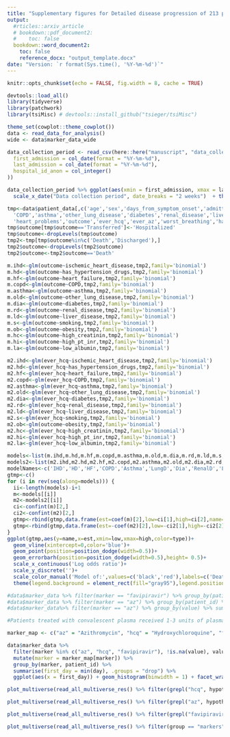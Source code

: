 ```yaml
---
title: "Supplementary figures for Detailed disease progression of 213 patients hospitalized with Covid-19 in the Czech Republic: An exploratory analysis" 
output: 
  #rticles::arxiv_article
  # bookdown::pdf_document2:
  #    toc: false
  bookdown::word_document2: 
    toc: false
    reference_docx: "output_template.docx"
date: "Version: `r format(Sys.time(), '%Y-%m-%d')`"
---
```


```r
knitr::opts_chunk$set(echo = FALSE, fig.width = 8, cache = TRUE)

devtools::load_all()
library(tidyverse)
library(patchwork)
library(tsiMisc) # devtools::install_github("tsieger/tsiMisc")

theme_set(cowplot::theme_cowplot())
data <- read_data_for_analysis()
wide <- data$marker_data_wide

```


```r
data_collection_period <- read_csv(here::here("manuscript", "data_collection_period.csv"), col_types = cols(
  first_admission = col_date(format = "%Y-%m-%d"),
  last_admission = col_date(format = "%Y-%m-%d"),
  hospital_id_anon = col_integer()
))

data_collection_period %>% ggplot(aes(xmin = first_admission, xmax = last_admission, y = hospital_id_anon)) + geom_linerange(size = 3) + scale_y_continuous("Study site")+
  scale_x_date("Data collection period", date_breaks = "2 weeks")  + theme(axis.text.y = element_blank(), axis.ticks.y = element_blank(), axis.text.x = element_text(angle = 45, hjust = 1, vjust = 1)  )
```




```r

tmp<-data$patient_data[,c('age','sex','days_from_symptom_onset','admitted_for_covid','ischemic_heart_disease','has_hypertension_drugs','heart_failure',
  'COPD','asthma','other_lung_disease','diabetes','renal_disease','liver_disease','smoking','BMI','obesity','last_record','high_creatinin','high_pt_inr','low_albumin',
  'heart_problems','outcome','ever_hcq','ever_az','worst_breathing','had_invasive'),]
tmp$outcome[tmp$outcome=='Transferred']<-'Hospitalized'
tmp$outcome<-dropLevels(tmp$outcome)
tmp2<-tmp[tmp$outcome%in%c('Death','Discharged'),]
tmp2$outcome<-dropLevels(tmp2$outcome)
tmp2$outcome<-tmp2$outcome=='Death'

m.ihd<-glm(outcome~ischemic_heart_disease,tmp2,family='binomial')
m.hd<-glm(outcome~has_hypertension_drugs,tmp2,family='binomial')
m.hf<-glm(outcome~heart_failure,tmp2,family='binomial')
m.copd<-glm(outcome~COPD,tmp2,family='binomial')
m.asthma<-glm(outcome~asthma,tmp2,family='binomial')
m.old<-glm(outcome~other_lung_disease,tmp2,family='binomial')
m.dia<-glm(outcome~diabetes,tmp2,family='binomial')
m.rd<-glm(outcome~renal_disease,tmp2,family='binomial')
m.ld<-glm(outcome~liver_disease,tmp2,family='binomial')
m.s<-glm(outcome~smoking,tmp2,family='binomial')
m.ob<-glm(outcome~obesity,tmp2,family='binomial')
m.hc<-glm(outcome~high_creatinin,tmp2,family='binomial')
m.hi<-glm(outcome~high_pt_inr,tmp2,family='binomial')
m.la<-glm(outcome~low_albumin,tmp2,family='binomial')

m2.ihd<-glm(ever_hcq~ischemic_heart_disease,tmp2,family='binomial')
m2.hd<-glm(ever_hcq~has_hypertension_drugs,tmp2,family='binomial')
m2.hf<-glm(ever_hcq~heart_failure,tmp2,family='binomial')
m2.copd<-glm(ever_hcq~COPD,tmp2,family='binomial')
m2.asthma<-glm(ever_hcq~asthma,tmp2,family='binomial')
m2.old<-glm(ever_hcq~other_lung_disease,tmp2,family='binomial')
m2.dia<-glm(ever_hcq~diabetes,tmp2,family='binomial')
m2.rd<-glm(ever_hcq~renal_disease,tmp2,family='binomial')
m2.ld<-glm(ever_hcq~liver_disease,tmp2,family='binomial')
m2.s<-glm(ever_hcq~smoking,tmp2,family='binomial')
m2.ob<-glm(outcome~obesity,tmp2,family='binomial')
m2.hc<-glm(ever_hcq~high_creatinin,tmp2,family='binomial')
m2.hi<-glm(ever_hcq~high_pt_inr,tmp2,family='binomial')
m2.la<-glm(ever_hcq~low_albumin,tmp2,family='binomial')

models<-list(m.ihd,m.hd,m.hf,m.copd,m.asthma,m.old,m.dia,m.rd,m.ld,m.s,m.ob,m.hc,m.hi,m.la)
models2<-list(m2.ihd,m2.hd,m2.hf,m2.copd,m2.asthma,m2.old,m2.dia,m2.rd,m2.ld,m2.s,m2.ob,m2.hc,m2.hi,m2.la)
modelNames<-c('IHD','HD','HF','COPD','Asthma','LungD','Dia','RenalD','LiverD','Smoking','Obesity','HighCr','HighInr','LowAlb')
gtmp<-c()
for (i in rev(seq(along=models))) {
  ii<-length(models)-i+1
  m<-models[[i]]
  m2<-models2[[i]]
  ci<-confint(m)[2,]
  ci2<-confint(m2)[2,]
  gtmp<-rbind(gtmp,data.frame(est=coef(m)[2],low=ci[1],high=ci[2],name=modelNames[i],type='outcome'))
  gtmp<-rbind(gtmp,data.frame(est=-coef(m2)[2],low=-ci2[1],high=-ci2[2],name=modelNames[i],type='hcq'))
}
ggplot(gtmp,aes(y=name,x=est,xmin=low,xmax=high,color=type))+
  geom_vline(xintercept=0,color='blue')+
  geom_point(position=position_dodge(width=0.5))+
  geom_errorbarh(position=position_dodge(width=0.5),height= 0.5)+
  scale_x_continuous('Log odds ratio')+
  scale_y_discrete('')+
  scale_color_manual('Model of:',values=c('black','red'),labels=c('Death','No HCQ'))+
  theme(legend.background = element_rect(fill="gray95"),legend.position=c(.83,.7))
```

```r
#data$marker_data %>% filter(marker == "favipiravir") %>% group_by(patient_id) %>% summarise(days = n(), .groups = "drop") %>% summarise(min_days = min(days), max_days = max(days))
#data$marker_data %>% filter(marker == "az") %>% group_by(patient_id) %>% summarise(days = sum(!is.na(value) & value > 0), .groups = "drop") %>% filter(days > 0) %>% ggplot(aes(x = days)) + geom_histogram(binwidth = 1)
#data$marker_data%>% filter(marker == "az") %>% group_by(value) %>% summarise(n())

#Patients treated with convalescent plasma received 1-3 units of plasma over 1-2 days.

marker_map <- c("az" = "Azithromycin", "hcq" = "Hydroxychloroquine", "favipiravir" = "Favipiravir", "convalescent_plasma" = "Conv. plasma")

data$marker_data %>% 
  filter(marker %in% c("az", "hcq", "favipiravir"), !is.na(value), value > 0) %>%
  mutate(marker = marker_map[marker]) %>%
  group_by(marker, patient_id) %>% 
  summarise(first_day = min(day), .groups = "drop") %>% 
  ggplot(aes(x = first_day)) + geom_histogram(binwidth = 1) + facet_wrap(~marker, scales = "free", nrow = 1) + scale_x_continuous("First day of treatment relative to admission")
```


```r
plot_multiverse(read_all_multiverse_res() %>% filter(grepl("hcq", hypothesis)), show_check = TRUE)
```


```r
plot_multiverse(read_all_multiverse_res() %>% filter(grepl("az", hypothesis)), show_check = TRUE)
```


```r
plot_multiverse(read_all_multiverse_res() %>% filter(grepl("favipiravir", hypothesis), model_check != "Problematic"), show_check = TRUE)
```

```r
plot_multiverse(read_all_multiverse_res() %>% filter(group == "markers"), adjustments_to_hide = c("admitted", "smoking", "obesity", "comorbidities \\(sum\\)", "az", "favipiravir", "convalescent_plasma"), show_check = TRUE)

```
